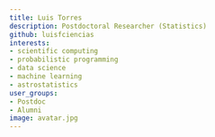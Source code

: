 ```yaml
---
title: Luis Torres
description: Postdoctoral Researcher (Statistics)
github: luisfciencias
interests:
- scientific computing
- probabilistic programming
- data science
- machine learning
- astrostatistics
user_groups:
- Postdoc
- Alumni
image: avatar.jpg
---
```

